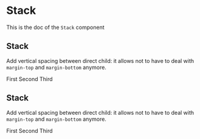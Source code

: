 <!--- Stack.stories.mdx --->


<Meta title="Design System/Atoms/Stack" component={Stack} />

# Stack

This is the doc of the `Stack` component

## Stack

Add vertical spacing between direct child: it allows not to have to deal with `margin-top` and `margin-bottom` anymore.

<Canvas>
  <Story name="base">
    <Stack size={4}>
      <Box background="primary100" padding={4}>
        First
      </Box>
      <Box background="primary100" padding={4}>
        Second
      </Box>
      <Box background="primary100" padding={4}>
        Third
      </Box>
    </Stack>
  </Story>
</Canvas>

## Stack

Add vertical spacing between direct child: it allows not to have to deal with `margin-top` and `margin-bottom` anymore.

<Canvas>
  <Story name="horizontal">
    <Stack size={4} horizontal>
      <Box background="primary100" padding={4}>
        First
      </Box>
      <Box background="primary100" padding={4}>
        Second
      </Box>
      <Box background="primary100" padding={4}>
        Third
      </Box>
    </Stack>
  </Story>
</Canvas>
